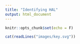 ```yaml
---
title: "Identifying HAL"
output: html_document
---
```


```r
knitr::opts_chunk$set(echo = F)
```

<!--
Edit here:
* [key - Google Drawings](https://docs.google.com/drawings/d/17QfEmTxZMHnKHZsaBnFm4ejCXw2eZ4xi897xIzPGx7g/edit)
Then File > Download > svg to images/key.svg
-->

```r
cat(readLines("images/key.svg"))
```
